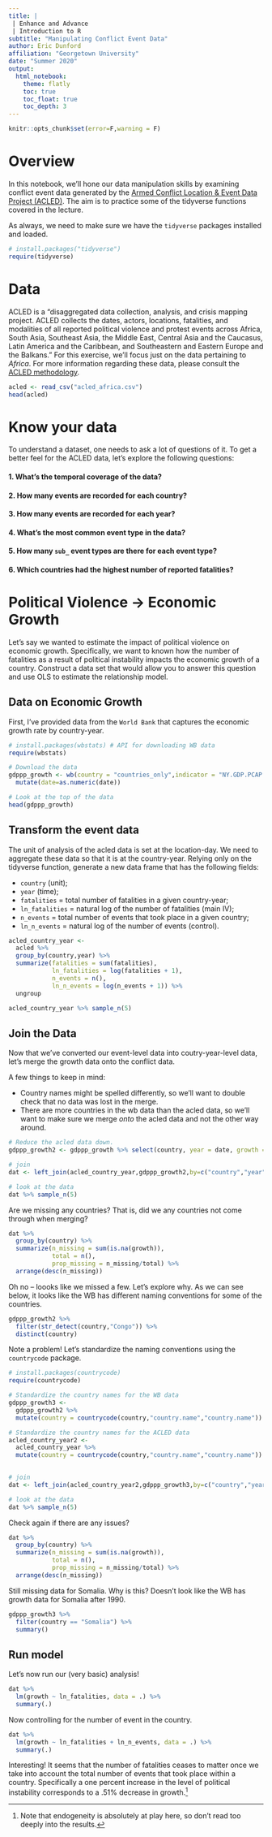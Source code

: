 ```yaml
---
title: |
 | Enhance and Advance
 | Introduction to R
subtitle: "Manipulating Conflict Event Data" 
author: Eric Dunford
affiliation: "Georgetown University"
date: "Summer 2020" 
output: 
  html_notebook:
    theme: flatly
    toc: true
    toc_float: true
    toc_depth: 3
---
```


```r
knitr::opts_chunk$set(error=F,warning = F)
```

# Overview

In this notebook, we'll hone our data manipulation skills by examining conflict event data generated by the [Armed Conflict Location & Event Data Project (ACLED)](https://acleddata.com/#/dashboard). The aim is to practice some of the tidyverse functions covered in the lecture. 

As always, we need to make sure we have the `tidyverse` packages installed and loaded. 

```r
# install.packages("tidyverse")  
require(tidyverse) 
```


# Data 

ACLED is a "disaggregated data collection, analysis, and crisis mapping project. ACLED collects the dates, actors, locations, fatalities, and modalities of all reported political violence and protest events across Africa, South Asia, Southeast Asia, the Middle East, Central Asia and the Caucasus, Latin America and the Caribbean, and Southeastern and Eastern Europe and the Balkans." For this exercise, we'll focus just on the data pertaining to _Africa_. For more information regarding these data, please consult the [ACLED methodology](https://acleddata.com/resources/methodology/).

```r
acled <- read_csv("acled_africa.csv")
head(acled)
```


# Know your data

To understand a dataset, one needs to ask a lot of questions of it. To get a better feel for the ACLED data, let's explore the following questions:

#### 1. What's the temporal coverage of the data?
#### 2. How many events are recorded for each country? 
#### 3. How many events are recorded for each year?
#### 4. What's the most common event type in the data?
#### 5. How many `sub_` event types are there for each event type?
#### 6. Which countries had the highest number of reported fatalities? 

# Political Violence &rarr; Economic Growth

Let's say we wanted to estimate the impact of political violence on economic growth. Specifically, we want to known how the number of fatalities as a result of political instability impacts the economic growth of a country. Construct a data set that would allow you to answer this question and use OLS to estimate the relationship model.


## Data on Economic Growth

First, I've provided data from the `World Bank` that captures the economic growth rate by country-year.

```r
# install.packages(wbstats) # API for downloading WB data
require(wbstats)

# Download the data
gdppp_growth <- wb(country = "countries_only",indicator = "NY.GDP.PCAP.KD.ZG") %>% 
  mutate(date=as.numeric(date))

# Look at the top of the data
head(gdppp_growth)
```

## Transform the event data

The unit of analysis of the acled data is set at the location-day. We need to aggregate these data so that it is at the country-year. Relying only on the tidyverse function, generate a new data frame that has the following fields:

- `country` (unit);
- `year` (time);
- `fatalities` = total number of fatalities in a given country-year;
- `ln_fatalities` = natural log of the number of fatalities (main IV);
- `n_events` = total number of events that took place in a given country;
- `ln_n_events` = natural log of the number of events (control).

 

```r
acled_country_year <-
  acled %>% 
  group_by(country,year) %>% 
  summarize(fatalities = sum(fatalities),
            ln_fatalities = log(fatalities + 1),
            n_events = n(),
            ln_n_events = log(n_events + 1)) %>% 
  ungroup

acled_country_year %>% sample_n(5)
```

## Join the Data

Now that we've converted our event-level data into coutry-year-level data, let's merge the growth data onto the conflict data.

A few things to keep in mind:

- Country names might be spelled differently, so we'll want to double check that no data was lost in the merge. 
- There are more countries in the wb data than the acled data, so we'll want to make sure we merge _onto_ the acled data and not the other way around. 

```r
# Reduce the acled data down.
gdppp_growth2 <- gdppp_growth %>% select(country, year = date, growth = value)

# join
dat <- left_join(acled_country_year,gdppp_growth2,by=c("country","year"))

# look at the data 
dat %>% sample_n(5)
```
Are we missing any countries? That is, did we any countries not come through when merging?

```r
dat %>% 
  group_by(country) %>% 
  summarize(n_missing = sum(is.na(growth)),
            total = n(),
            prop_missing = n_missing/total) %>% 
  arrange(desc(n_missing))
```

Oh no -- loooks like we missed a few. Let's explore why. As we can see below, it looks like the WB has different naming conventions for some of the countries. 

```r
gdppp_growth2 %>% 
  filter(str_detect(country,"Congo")) %>% 
  distinct(country)
```

Note a problem! Let's standardize the naming conventions using the `countrycode` package.

```r
# install.packages(countrycode)
require(countrycode)

# Standardize the country names for the WB data
gdppp_growth3 <- 
  gdppp_growth2 %>% 
  mutate(country = countrycode(country,"country.name","country.name"))

# Standardize the country names for the ACLED data
acled_country_year2 <- 
  acled_country_year %>% 
  mutate(country = countrycode(country,"country.name","country.name"))
  

# join
dat <- left_join(acled_country_year2,gdppp_growth3,by=c("country","year"))

# look at the data 
dat %>% sample_n(5)
```

Check again if there are any issues? 

```r
dat %>% 
  group_by(country) %>% 
  summarize(n_missing = sum(is.na(growth)),
            total = n(),
            prop_missing = n_missing/total) %>% 
  arrange(desc(n_missing))
```


Still missing data for Somalia. Why is this? Doesn't look like the WB has growth data for Somalia after 1990. 

```r
gdppp_growth3 %>% 
  filter(country == "Somalia") %>% 
  summary()
```

## Run model

Let's now run our (very basic) analysis!

```r
dat %>% 
  lm(growth ~ ln_fatalities, data = .) %>% 
  summary(.)
```
Now controlling for the number of event in the country.

```r
dat %>% 
  lm(growth ~ ln_fatalities + ln_n_events, data = .) %>% 
  summary(.)
```
Interesting! It seems that the number of fatalities ceases to matter once we take into account the total number of events that took place within a country. Specifically a one percent increase in the level of political instability corresponds to a .51% decrease in growth.^[Note that endogeneity is absolutely at play here, so don't read too deeply into the results.] 